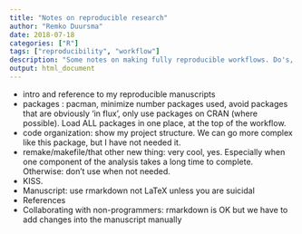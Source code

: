 ```yaml
---
title: "Notes on reproducible research"
author: "Remko Duursma"
date: 2018-07-18
categories: ["R"]
tags: ["reproducibility", "workflow"]
description: "Some notes on making fully reproducible workflows. Do's, don'ts, problems."
output: html_document
---
```

  

- intro and reference to my reproducible manuscripts
- packages : pacman, minimize number packages used, avoid packages that are obviously 'in flux', only use packages on CRAN (where possible). Load ALL packages in one place, at the top of the workflow. 
- code organization: show my project structure. We can go more complex like this package, but I have not needed it.
- remake/makefile/that other new thing: very cool, yes. Especially when one component of the analysis takes a long time to complete. Otherwise: don't use when not needed.
- KISS.
- Manuscript: use rmarkdown not LaTeX unless you are suicidal
- References
- Collaborating with non-programmers: rmarkdown is OK but we have to add changes into the manuscript manually

